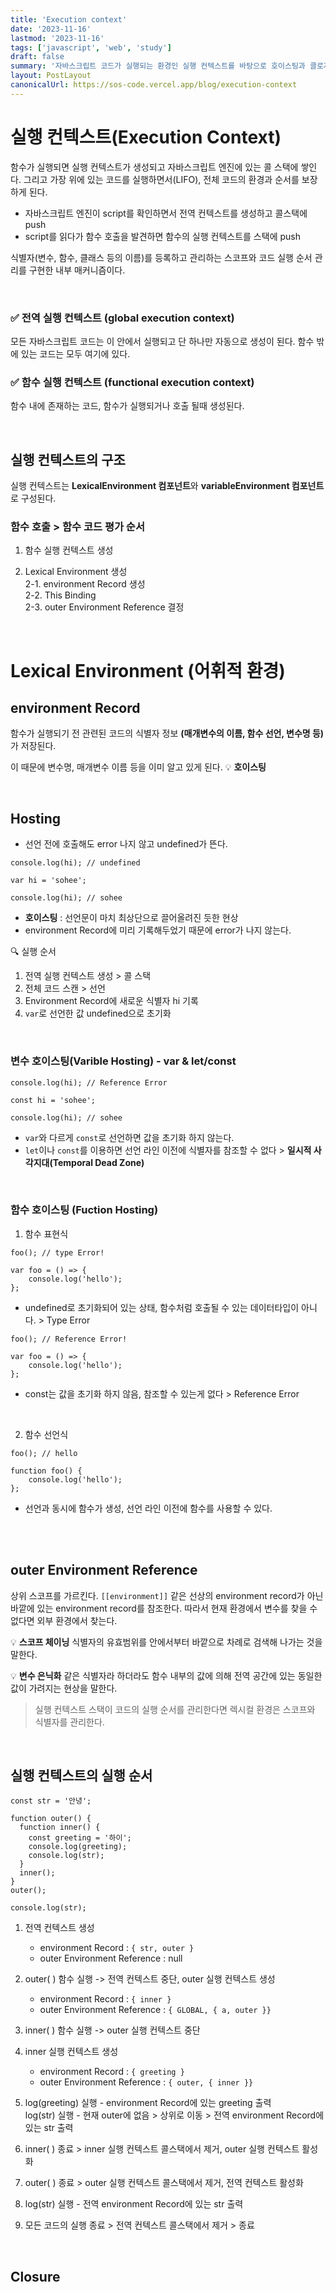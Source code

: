 ```yaml
---
title: 'Execution context'
date: '2023-11-16'
lastmod: '2023-11-16'
tags: ['javascript', 'web', 'study']
draft: false
summary: '자바스크립트 코드가 실행되는 환경인 실행 컨텍스트를 바탕으로 호이스팅과 클로저가 어떤 연관관계가 있는지 알아보자.'
layout: PostLayout
canonicalUrl: https://sos-code.vercel.app/blog/execution-context
---
```


# 실행 컨텍스트(Execution Context)

함수가 실행되면 실행 컨텍스트가 생성되고 자바스크립트 엔진에 있는 콜 스택에 쌓인다. 그리고 가장 위에 있는 코드를 실행하면서(LIFO), 전체 코드의 환경과 순서를 보장하게 된다. <br />

- 자바스크립트 엔진이 script를 확인하면서 전역 컨텍스트를 생성하고 콜스택에 push <br />
- script를 읽다가 함수 호출을 발견하면 함수의 실행 컨텍스트를 스택에 push

식별자(변수, 함수, 클래스 등의 이름)를 등록하고 관리하는 스코프와 코드 실행 순서 관리를 구현한 내부 매커니즘이다.

<br />

### ✅ 전역 실행 컨텍스트 (global execution context)

모든 자바스크립트 코드는 이 안에서 실행되고 단 하나만 자동으로 생성이 된다.
함수 밖에 있는 코드는 모두 여기에 있다.

### ✅ 함수 실행 컨텍스트 (functional execution context)

함수 내에 존재하는 코드, 함수가 실행되거나 호출 될때 생성된다.

<br />

## 실행 컨텍스트의 구조

실행 컨텍스트는 **LexicalEnvironment 컴포넌트**와 **variableEnvironment 컴포넌트**로 구성된다.

### 함수 호출 > 함수 코드 평가 순서

1. 함수 실행 컨텍스트 생성

1. Lexical Environment 생성 <br />
   2-1. environment Record 생성 <br />
   2-2. This Binding <br />
   2-3. outer Environment Reference 결정

<br />

# Lexical Environment (어휘적 환경)

## environment Record

함수가 실행되기 전 관련된 코드의 식별자 정보 **(매개변수의 이름, 함수 선언, 변수명 등)** 가 저장된다.

이 때문에 변수명, 매개변수 이름 등을 이미 알고 있게 된다. 💡 **호이스팅**

<br />

## Hosting

- 선언 전에 호출해도 error 나지 않고 undefined가 뜬다.

```
console.log(hi); // undefined

var hi = 'sohee';

console.log(hi); // sohee
```

- **호이스팅** : 선언문이 마치 최상단으로 끌어올려진 듯한 현상
- environment Record에 미리 기록해두었기 때문에 error가 나지 않는다.

🔍 실행 순서

1. 전역 실행 컨텍스트 생성 > 콜 스택
2. 전체 코드 스캔 > 선언
3. Environment Record에 새로운 식별자 hi 기록
4. `var`로 선언한 값 undefined으로 초기화

<br />

### 변수 호이스팅(Varible Hosting) - var & let/const

```
console.log(hi); // Reference Error

const hi = 'sohee';

console.log(hi); // sohee
```

- `var`와 다르게 `const`로 선언하면 값을 초기화 하지 않는다.
- `let`이나 `const`를 이용하면 선언 라인 이전에 식별자를 참조할 수 없다 > **일시적 사각지대(Temporal Dead Zone)**

<br />

### 함수 호이스팅 (Fuction Hosting)

1. 함수 표현식

```
foo(); // type Error!

var foo = () => {
	console.log('hello');
};
```

- undefined로 초기화되어 있는 상태, 함수처럼 호출될 수 있는 데이터타입이 아니다. > Type Error

```
foo(); // Reference Error!

var foo = () => {
	console.log('hello');
};
```

- const는 값을 초기화 하지 않음, 참조할 수 있는게 없다 > Reference Error

<br />

2. 함수 선언식

```
foo(); // hello

function foo() {
	console.log('hello');
};
```

- 선언과 동시에 함수가 생성, 선언 라인 이전에 함수를 사용할 수 있다.

<br />
<br />

## outer Environment Reference

상위 스코프를 가르킨다. `[[environment]]` 같은 선상의 environment record가 아닌 바깥에 있는 environment record를 참조한다.
따라서 현재 환경에서 변수를 찾을 수 없다면 외부 환경에서 찾는다.

💡 **스코프 체이닝**
식별자의 유효범위를 안에서부터 바깥으로 차례로 검색해 나가는 것을 말한다.

💡 **변수 은닉화**
같은 식별자라 하더라도 함수 내부의 값에 의해 전역 공간에 있는 동일한 값이 가려지는 현상을 말한다.

> 실행 컨텍스트 스택이 코드의 실행 순서를 관리한다면 렉시컬 환경은 스코프와 식별자를 관리한다.

<br />

## 실행 컨텍스트의 실행 순서

```
const str = '안녕';

function outer() {
  function inner() {
    const greeting = '하이';
    console.log(greeting);
    console.log(str);
  }
  inner();
}
outer();

console.log(str);
```

1. 전역 컨텍스트 생성

   - environment Record : `{ str, outer }`
   - outer Environment Reference : null

2. outer( ) 함수 실행 -> 전역 컨텍스트 중단, outer 실행 컨텍스트 생성

   - environment Record : `{ inner }`
   - outer Environment Reference : `{ GLOBAL, { a, outer }}`

3. inner( ) 함수 실행 -> outer 실행 컨텍스트 중단

4. inner 실행 컨텍스트 생성

   - environment Record : `{ greeting }`
   - outer Environment Reference : `{ outer, { inner }}`

5. log(greeting) 실행 - environment Record에 있는 greeting 출력 <br />
   log(str) 실행 - 현재 outer에 없음 > 상위로 이동 > 전역 environment Record에 있는 str 출력

6. inner( ) 종료 > inner 실행 컨텍스트 콜스택에서 제거, outer 실행 컨텍스트 활성화

7. outer( ) 종료 > outer 실행 컨텍스트 콜스택에서 제거, 전역 컨텍스트 활성화

8. log(str) 실행 - 전역 environment Record에 있는 str 출력

9. 모든 코드의 실행 종료 > 전역 컨텍스트 콜스택에서 제거 > 종료

<br />

## Closure
